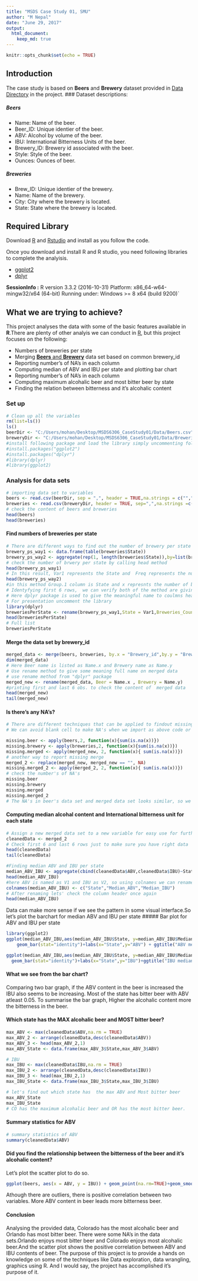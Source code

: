 ```yaml
---
title: "MSDS Case Study 01, SMU"
author: "M Nepal"
date: "June 29, 2017"
output: 
  html_document:
    keep_md: true
---
```


```r
knitr::opts_chunk$set(echo = TRUE)
```

## Introduction

The case study is based on **Beers** and **Brewery** dataset provided in <a href="https://github.com/m-nepal/MSDS6306_CaseStudy01/tree/master/Data"> Data Directory</a> in the project. 
### Dataset descriptions:

##### Beers
* Name: Name of the beer.
* Beer_ID: Unique identier of the beer.
* ABV: Alcohol by volume of the beer.
* IBU: International Bitterness Units of the beer.
* Brewery_ID: Brewery id associated with the beer.
* Style: Style of the beer.
* Ounces: Ounces of beer.

##### Breweries
* Brew_ID: Unique identier of the brewery.
* Name: Name of the brewery.
* City: City where the brewery is located.
* State: State where the brewery is located.

## Required Library
Download <a href="https://cran.r-project.org/">R<a/> and <a href="https://www.rstudio.com/products/rstudio/download/">Rstudio</a> and install as you follow the code.

Once you download and install R and R studio, you need following libraries to complete the analyisis.
<ul><li><a href="http://ggplot2.org/">ggplot2<a/></li><li><a href="https://cran.r-project.org/web/packages/dplyr/index.html">dplyr<a/></li></ul>
**SessionInfo :**
R version 3.3.2 (2016-10-31)
Platform: x86_64-w64-mingw32/x64 (64-bit)
Running under: Windows >= 8 x64 (build 9200)`

## What we are trying to achieve?
This project analyses the data with some of the basic features available in **R**.There are plenty of other analyis we can conduct in <a href="https://cran.r-project.org/">R<a/>, but this project focuses on the following:
<ul>
<li>Numbers of breweries per state</li>
<li>Merging <a href="https://github.com/m-nepal/MSDS6306_CaseStudy01/tree/master/Data">**Beers** and **Brewery**<a/> data set based on common brewery_id</li>
<li>Reporting number's of NA's in each column</li>
<li>Computing median of ABV and IBU per state and plotting bar chart</li>
<li>Reporting number's of NA's in each column</li>
<li>Computing maximum alcohalic beer and most bitter beer by state</li>
<li>Finding the relation between bitterness and it's alcohalic content</li>
</ul>

### Set up
```r
# Clean up all the variables
rm(list=ls())
ls()
beerDir <- "C:/Users/mohan/Desktop/MSDS6306_CaseStudy01/Data/Beers.csv"
breweryDir <- "C:/Users/mohan/Desktop/MSDS6306_CaseStudy01/Data/Breweries.csv"
#install following package and load the library simply uncommenting following code
#install.packages("ggplot2")
#install.packages("dplyr")
#library(dplyr)
#library(ggplot2)
```

### Analysis for data sets
```r
# importing data set to variables 
beers <- read.csv(beerDir, sep = ",", header = TRUE,na.strings = c("","NA"))
breweries <- read.csv(breweryDir, header = TRUE, sep=",",na.strings =c("","NA"))
# check the content of beers and breweries
head(beers)
head(breweries)
```
#### Find numbers of breweries per state
```r
# There are different ways to find out the number of brewery per state but in this analysis following method is used
brewery_ps_way1 <- data.frame(table(breweries$State))
brewery_ps_way2 <- aggregate(rep(1, length(breweries$State)),by=list(breweries$State), sum)
# check the number of brwery per state by calling head method
head(brewery_ps_way1)
# In this result, Var1 represents the State and  Freq represents the number of brewery in that state
head(brewery_ps_way2)
#in this method Group.1 column is State and x represnts the number of brewery
# Identyfying first 6 rows,  we can verify both of the method are giving the same result.
# Here dplyr package is used to give the meaningful name to coulmns header
# For presentation uncomment the library
library(dplyr)
breweriesPerState <- rename(brewery_ps_way1,State = Var1,Breweries_Count = Freq)
head(breweriesPerState)
# Full list 
breweriesPerState
```
#### Merge the data set by brewery_id
```r
merged_data <- merge(beers, breweries, by.x = "Brewery_id",by.y = "Brew_ID")
dim(merged_data)
# Here Beer name is listed as Name.x and Brewery name as Name.y 
# Use rename method to give some meaning full name on merged data
# use rename method from "dplyr" package
merged_new <- rename(merged_data, Beer = Name.x , Brewery = Name.y)
#printing first and last 6 obs. to check the content of  merged data
head(merged_new)
tail(merged_new)
```
#### Is there's any NA's?
```r
# There are different techniques that can be applied to findout missing NA's
# We can avoid blank cell to make NA's when we import as above code or we can use following code to report NA's

missing.beer <- apply(beers,2, function(x){sum(is.na(x))})
missing.brewery <- apply(breweries,2, function(x){sum(is.na(x))})
missing.merged <- apply(merged_new, 2, function(x){ sum(is.na(x))})
# another way to report missing merge
merged_2 <- replace(merged_new, merged_new == "", NA)
missing.merged_2 <- apply(merged_2, 2, function(x){ sum(is.na(x))})
# check the number's of NA's  
missing.beer
missing.brewery
missing.merged
missing.merged_2
# The NA's in beer's data set and merged data set looks similar, so we can verify the NA's numbers in data sets.
```
#### Computing median alcohal content and International bitterness unit for each state
```r
# Assign a new merged data set to a new variable for easy use for further analysis
cleanedData <- merged_2
# Check first 6 and last 6 rows just to make sure you have right data
head(cleanedData)
tail(cleanedData)

#Finding median ABV and IBU per state
median_ABV_IBU <- aggregate(cbind(cleanedData$ABV,cleanedData$IBU)~State, FUN = median,cleanedData,na.rm = TRUE)
head(median_ABV_IBU)
#here ABV is named as V1 and IBU as V2, so using colnames we can rename to give meaningful name
colnames(median_ABV_IBU) <- c("State","Median_ABV","Median_IBU")
# After renaming lets' check the column header once again
head(median_ABV_IBU)
```
Data can make more sense if we see the pattern in some visual interface.So let's plot the barchart for median ABV and IBU per state
##### Bar plot for ABV and IBU per state
```r
library(ggplot2)
ggplot(median_ABV_IBU,aes(median_ABV_IBU$State, y=median_ABV_IBU$Median_ABV))+
    geom_bar(stat="identity")+labs(x="State",y="ABV") + ggtitle("ABV median per State")

ggplot(median_ABV_IBU,aes(median_ABV_IBU$State, y=median_ABV_IBU$Median_IBU))+
  geom_bar(stat="identity")+labs(x="State",y="IBU")+ggtitle("IBU median per State")
```

#### What we see from the bar chart?
Comparing two bar graph, if the ABV content in the beer is increased the IBU also seems to be increasing. Most of the state has bitter beer with  ABV atleast 0.05. To summarise the bar graph, Higher the alcohalic content more the bitterness in the beer.

#### Which state has the MAX alcohalic beer and MOST bitter beer?
```r
max_ABV <- max(cleanedData$ABV,na.rm = TRUE)
max_ABV_2 <- arrange(cleanedData,desc(cleanedData$ABV))
max_ABV_3 <- head(max_ABV_2,1)
max_ABV_State <- data.frame(max_ABV_3$State,max_ABV_3$ABV)

# IBU
max_IBU <- max(cleanedData$IBU,na.rm = TRUE)
max_IBU_2 <- arrange(cleanedData,desc(cleanedData$IBU))
max_IBU_3 <- head(max_IBU_2,1)
max_IBU_State <- data.frame(max_IBU_3$State,max_IBU_3$IBU)

# let's find out which state has  the max ABV and Most bitter beer
max_ABV_State 
max_IBU_State
# CO has the maximum alcohalic beer and OR has the most bitter beer.
```
#### Summary statistics for ABV
```r
# summary statistics of ABV
summary(cleanedData$ABV)
```

#### Did you find the relationship between the bitterness of the beer and it's alcohalic content?
Let's plot the scatter plot to do so.
```r
ggplot(beers, aes(x = ABV, y = IBU)) + geom_point(na.rm=TRUE)+geom_smooth(method=lm,se=FALSE, na.rm=TRUE)

```

Athough there are outliers, there is positive correlation between two variables. More ABV content in beer leads more bitterness beer.

#### Conclusion
Analysing the provided data, Colorado has the most alcohalic beer and Orlando has most bitter beer. There were some NA's in the data sets.Orlando enjoys most bitter beer and  Colorado enjoys most alcohalic beer.And the scatter plot shows the positive correlation between ABV and IBU contents of beer.
The purpose of this project is to provide a hands on knowledge on some of the techniques like Data exploration, data wrangling, graphics using R. And I would say, the project has accomplished it's  purpose of it.
